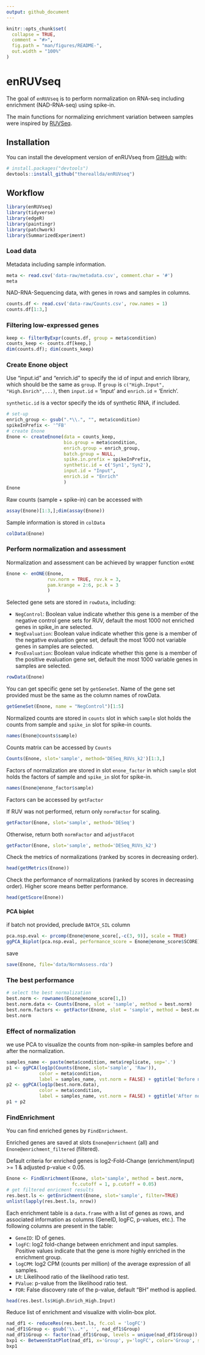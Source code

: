 ---
output: github_document
---

<!-- README.md is generated from README.Rmd. Please edit that file -->

```{r, include = FALSE}
knitr::opts_chunk$set(
  collapse = TRUE,
  comment = "#>",
  fig.path = "man/figures/README-",
  out.width = "100%"
)
```

# enRUVseq

<!-- badges: start -->

<!-- badges: end -->

The goal of `enRUVseq` is to perform normalization on RNA-seq including enrichment (NAD-RNA-seq) using spike-in.

The main functions for normalizing enrichment variation between samples were inspired by [RUVSeq](https://github.com/drisso/RUVSeq).

## Installation

You can install the development version of enRUVseq from [GitHub](https://github.com/) with:

``` r
# install.packages("devtools")
devtools::install_github("thereallda/enRUVseq")
```

## Workflow

```{r example, warning=FALSE, message=FALSE}
library(enRUVseq)
library(tidyverse)
library(edgeR)
library(paintingr)
library(patchwork)
library(SummarizedExperiment)
```

### Load data

Metadata including sample information.

```{r}
meta <- read.csv('data-raw/metadata.csv', comment.char = '#')
meta
```

NAD-RNA-Sequencing data, with genes in rows and samples in columns.

```{r}
counts.df <- read.csv('data-raw/Counts.csv', row.names = 1)
counts.df[1:3,]
```

### Filtering low-expressed genes

```{r}
keep <- filterByExpr(counts.df, group = meta$condition)
counts_keep <- counts.df[keep,]
dim(counts.df); dim(counts_keep)
```

### Create Enone object

Use "input.id" and "enrich.id" to specify the id of input and enrich library, which should be the same as `group`. If `group` is `c("High.Input", "High.Enrich",...)`, then `input.id` = 'Input' and `enrich.id` = 'Enrich'.

`synthetic.id` is a vector specify the ids of synthetic RNA, if included. 

```{r}
# set-up
enrich_group <- gsub(".*\\.", "", meta$condition)
spikeInPrefix <- '^FB'
# create Enone
Enone <- createEnone(data = counts_keep,
                     bio.group = meta$condition,
                     enrich.group = enrich_group,
                     batch.group = NULL,
                     spike.in.prefix = spikeInPrefix,
                     synthetic.id = c('Syn1','Syn2'),
                     input.id = "Input",
                     enrich.id = "Enrich"
                     )
Enone
```

Raw counts (sample + spike-in) can be accessed with 

```{r}
assay(Enone)[1:3,];dim(assay(Enone))
```

Sample information is stored in `colData` 

```{r}
colData(Enone)
```

### Perform normalization and assessment

Normalization and assessment can be achieved by wrapper function `enONE`

```{r}
Enone <- enONE(Enone, 
               ruv.norm = TRUE, ruv.k = 3,
               pam.krange = 2:6, pc.k = 3
               )
```

Selected gene sets are stored in `rowData`, including:

- `NegControl`: Boolean value indicate whether this gene is a member of the negative control gene sets for RUV, default the most 1000 not enriched genes in spike_in are selected. 
- `NegEvaluation`: Boolean value indicate whether this gene is a member of the negative evaluation gene set, default the most 1000 not variable genes in samples are selected. 
- `PosEvaluation`: Boolean value indicate whether this gene is a member of the positive evaluation gene set, default the most 1000 variable genes in samples are selected. 

```{r}
rowData(Enone)
```

You can get specific gene set by `getGeneSet`. Name of the gene set provided must be the same as the column names of rowData. 

```{r}
getGeneSet(Enone, name = "NegControl")[1:5]
```

Normalized counts are stored in `counts` slot in which `sample` slot holds the counts from sample and `spike_in` slot for spike-in counts. 

```{r}
names(Enone@counts$sample)
```

Counts matrix can be accessed by `Counts`

```{r}
Counts(Enone, slot='sample', method='DESeq_RUVs_k2')[1:3,]
```

Factors of normalization are stored in slot `enone_factor` in which `sample` slot holds the factors of sample and `spike_in` slot for spike-in. 

```{r}
names(Enone@enone_factor$sample)
```

Factors can be accessed by `getFactor`

If RUV was not performed, return only `normFactor` for scaling. 

```{r}
getFactor(Enone, slot='sample', method='DESeq')
```

Otherwise, return both `normFactor` and `adjustFacot`

```{r}
getFactor(Enone, slot='sample', method='DESeq_RUVs_k2')
```

Check the metrics of normalizations (ranked by scores in decreasing order). 

```{r}
head(getMetrics(Enone))
```

Check the performance of normalizations (ranked by scores in decreasing order). Higher score means better performance. 

```{r}
head(getScore(Enone))
```

#### PCA biplot

if batch not provided, preclude `BATCH_SIL` column 

```{r, fig.width=10, fig.height=10}
pca.nsp.eval <- prcomp(Enone@enone_score[,-c(3, 9)], scale = TRUE)
ggPCA_Biplot(pca.nsp.eval, performance_score = Enone@enone_score$SCORE)
```

save

```{r,eval=FALSE}
save(Enone, file='data/NormAssess.rda')
```

### The best performance

```{r}
# select the best normalization
best.norm <- rownames(Enone@enone_score[1,])
best.norm.data <- Counts(Enone, slot = 'sample', method = best.norm)
best.norm.factors <- getFactor(Enone, slot = 'sample', method = best.norm)
best.norm
```

### Effect of normalization

we use PCA to visualize the counts from non-spike-in samples before and after the normalization.

```{r,fig.width=8, fig.height=5}
samples_name <- paste(meta$condition, meta$replicate, sep='.')
p1 <- ggPCA(log1p(Counts(Enone, slot='sample', 'Raw')), 
            color = meta$condition,
            label = samples_name, vst.norm = FALSE) + ggtitle('Before normalization')
p2 <- ggPCA(log1p(best.norm.data), 
            color = meta$condition,
            label = samples_name, vst.norm = FALSE) + ggtitle('After normalization')
p1 + p2
```

### FindEnrichment

You can find enriched genes by `FindEnrichment`.

Enriched genes are saved at slots `Enone@enrichment` (all) and `Enone@enrichment_filtered` (filtered). 

Default criteria for enriched genes is log2-Fold-Change (enrichment/input) >= 1 & adjusted p-value < 0.05. 

```{r}
Enone <- FindEnrichment(Enone, slot='sample', method = best.norm, 
                        fc.cutoff = 1, p.cutoff = 0.05)
# get filtered enricment results
res.best.ls <- getEnrichment(Enone, slot='sample', filter=TRUE)
unlist(lapply(res.best.ls, nrow))
```

Each enrichment table is a `data.frame` with a list of genes as rows, and associated information as columns (GeneID, logFC, p-values, etc.). The following columns are present in the table: 

- `GeneID`: ID of genes. 
- `logFC`: log2 fold-change between enrichment and input samples. Positive values indicate that the gene is more highly enriched in the enrichment group.
- `logCPM`: log2 CPM (counts per million) of the average expression of all samples. 
- `LR`: Likelihood ratio of the likelihood ratio test. 
- `PValue`: p-value from the likelihood ratio test. 
- `FDR`: False discovery rate of the p-value, default "BH" method is applied. 

```{r}
head(res.best.ls$High.Enrich_High.Input)
```

Reduce list of enrichment and visualize with violin-box plot.

```{r}
nad_df1 <- reduceRes(res.best.ls, fc.col = 'logFC')
nad_df1$Group <- gsub('\\..*', '', nad_df1$Group)
nad_df1$Group <- factor(nad_df1$Group, levels = unique(nad_df1$Group))
bxp1 <- BetweenStatPlot(nad_df1, x='Group', y='logFC', color='Group', step.increase = 0.6) + ggtitle('Human')
bxp1
```
